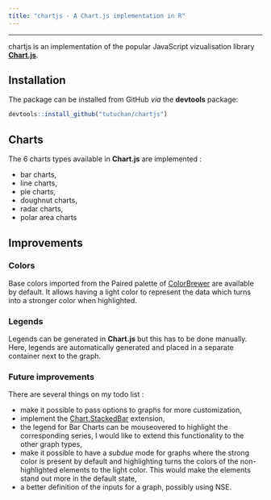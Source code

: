 ```yaml
---
title: "chartjs - A Chart.js implementation in R"
---
```


***

chartjs is an implementation of the popular JavaScript vizualisation library [**Chart.js**](www.chartjs.org).

## Installation

The package can be installed from GitHub *via* the **devtools** package: 

```r
devtools::install_github("tutuchan/chartjs")
```


## Charts

The 6 charts types available in **Chart.js** are implemented : 

+ bar charts,
+ line charts,
+ pie charts,
+ doughnut charts,
+ radar charts,
+ polar area charts

## Improvements

### Colors

Base colors imported from the Paired palette of [ColorBrewer](http://www.colorbrewer2.org) are available by default. It allows having a light color to represent the data which turns into a stronger color when highlighted.

### Legends

Legends can be generated in **Chart.js** but this has to be done manually. Here, legends are automatically generated and placed in a separate container next to the graph.

### Future improvements

There are several things on my todo list : 

+ make it possible to pass options to graphs for more customization,
+ implement the [Chart.StackedBar](https://github.com/Regaddi/Chart.StackedBar.js) extension,
+ the legend for Bar Charts can be mouseovered to highlight the corresponding series, I would like to extend this functionality to the other graph types,
+ make it possible to have a *subdue* mode for graphs where the strong color is present by default and highlighting turns the colors of the non-highlighted elements to the light color. This would make the elements stand out more in the default state,
+ a better definition of the inputs for a graph, possibly using NSE.